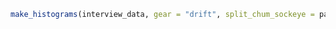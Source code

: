 
```r
make_histograms(interview_data, gear = "drift", split_chum_sockeye = params$split_chum_sockeye)
```
